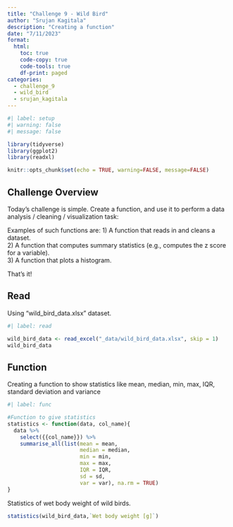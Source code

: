 ```yaml
---
title: "Challenge 9 - Wild Bird"
author: "Srujan Kagitala"
description: "Creating a function"
date: "7/11/2023"
format:
  html:
    toc: true
    code-copy: true
    code-tools: true
    df-print: paged
categories:
  - challenge_9
  - wild_bird
  - srujan_kagitala
---
```


```r
#| label: setup
#| warning: false
#| message: false

library(tidyverse)
library(ggplot2)
library(readxl)

knitr::opts_chunk$set(echo = TRUE, warning=FALSE, message=FALSE)
```

## Challenge Overview

Today's challenge is simple. Create a function, and use it to perform a data analysis / cleaning / visualization task:

Examples of such functions are:
1) A function that reads in and cleans a dataset.  
2) A function that computes summary statistics (e.g., computes the z score for a variable).  
3) A function that plots a histogram.  

That's it!

## Read

Using "wild_bird_data.xlsx" dataset.
```r
#| label: read

wild_bird_data <- read_excel("_data/wild_bird_data.xlsx", skip = 1)
wild_bird_data
```

## Function

Creating a function to show statistics like mean, median, min, max, IQR, standard deviation and variance
```r
#| label: func

#Function to give statistics
statistics <- function(data, col_name){
  data %>%
    select({{col_name}}) %>%
    summarise_all(list(mean = mean,
                       median = median,
                       min = min,
                       max = max,
                       IQR = IQR,
                       sd = sd,
                       var = var), na.rm = TRUE)
}
```


Statistics of wet body weight of wild birds.
```r
statistics(wild_bird_data,`Wet body weight [g]`)
```






